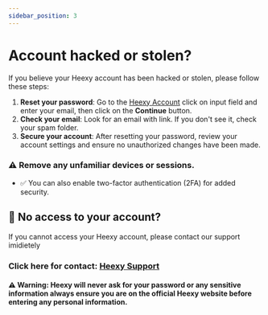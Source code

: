 ---
sidebar_position: 3
---
# Account hacked or stolen?
If you believe your Heexy account has been hacked or stolen, please follow these steps:
1. **Reset your password**: Go to the [Heexy Account](https://account.heexy.org/) click on input field and enter your email, then click on the **Continue** button.
2. **Check your email**: Look for an email with link. If you don't see it, check your spam folder.
3. **Secure your account**: After resetting your password, review your account settings and ensure no unauthorized changes have been made.
### ⚠️ Remove any unfamiliar devices or sessions.
- ✅ You can also enable two-factor authentication (2FA) for added security.

## 🚫 No access to your account?
If you cannot access your Heexy account, please contact our support imidietely
### Click here for contact: [Heexy Support](https://docs.heexy.org/contact)

#### ⚠️ **Warning: Heexy will never ask for your password or any sensitive information always ensure you are on the official Heexy website before entering any personal information.**